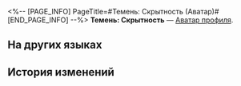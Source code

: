 <%-- [PAGE_INFO]
PageTitle=#Темень: Скрытность (Аватар)#
[END_PAGE_INFO] --%>
{{Предмет Инфобокс
|Название    = Темень: Скрытность
|id          = 200145
|Изображение = Аватар Темень Скрытность.png
|Тип         = Аватар профиля
|Инвентарь   = 
|Редкость    = 5
|Эффект      = 
|Описание    = Темень, ожидающая возможности действовать.
|Источник1   = [[Аватар за открытие Чести Безымянных.]]
}}
{{Описание|''«Тс-с, твоё сердце бьётся так громко~ Бесполезно прятаться, малыш, я... нашла тебя ♭»''}}
'''Темень: Скрытность''' — [[Аватар профиля]].

==На других языках==
{{На других языках
|en   = Evernight: Lurking
|zhs  = 长夜月•潜伏
|zht  = 長夜月•潛伏
|ja   = 長夜月・潜伏
|ko   = 에버나이트•잠복
|es   = Larganoche: Infiltración
|fr   = Nocterna&nbsp;: À l'affût
|ru   = Темень: Скрытность
|th   = Evernight - ซุ่มซ่อน
|vi   = Evernight - Ẩn Mình
|de   = Evernight: Lauernd
|id   = Evernight: Mengintai
|pt   = Noite Eterna: Espreita
}}

==История изменений==
{{История изменений|3.6}}